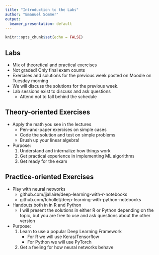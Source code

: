 ```yaml
---
title: "Introduction to the Labs"
author: "Emanuel Sommer"
output:
  beamer_presentation: default
---
```


```r
knitr::opts_chunk$set(echo = FALSE)
```

## Labs

 - Mix of theoretical and practical exercises
 - Not graded! Only final exam counts
 - Exercises and solutions for the previous week posted on Moodle on Tuesday morning
 - We will discuss the solutions for the previous week.
 - Lab sessions exist to discuss and ask questions
    - Attend not to fall behind the schedule

## Theory-oriented Exercises

 - Apply the math you see in the lectures
    - Pen-and-paper exercises on simple cases
    - Code the solution and test on simple problems
    - Brush up your linear algebra!
 - Purpose:
   1. Understand and internalize how things work
   2. Get practical experience in implementing ML algorithms
   3. Get ready for the exam

## Practice-oriented Exercises

 - Play with neural networks
   - github.com/jjallaire/deep-learning-with-r-notebooks
   - github.com/fchollet/deep-learning-with-python-notebooks
 - Handouts both in in R and Python
   - I will present the solutions in either R or Python depending on the topic, but you are free to use and ask questions about the other version
 - Purpose:
   1. Learn to use a popular Deep Learning Framework
      - For R we will use Keras/Tensorflow
      - For Python we will use PyTorch
   2. Get a feeling for how neural networks behave
